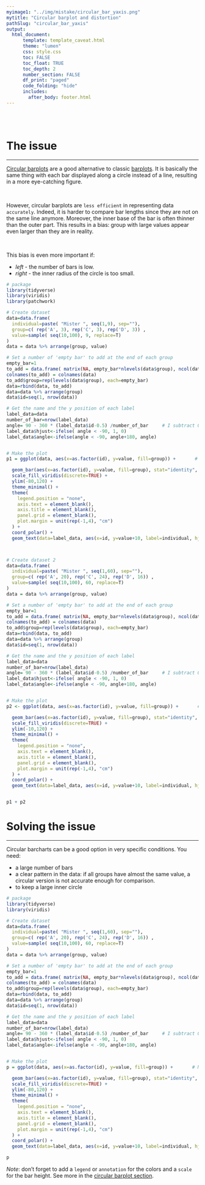 ```yaml
---
myimage1: "../img/mistake/circular_bar_yaxis.png"
mytitle: "Circular barplot and distortion"
pathSlug: "circular_bar_yaxis"
output:
  html_document:
      template: template_caveat.html
      theme: "lumen"
      css: style.css
      toc: FALSE
      toc_float: TRUE
      toc_depth: 2
      number_section: FALSE
      df_print: "paged"
      code_folding: "hide"
      includes:
        after_body: footer.html
---
```


<br><br>
<div class="mycontent">



# The issue
***
[Circular barplots](https://www.data-to-viz.com/graph/circularbarplot.html) are a good alternative to classic [barplots](https://www.data-to-viz.com/graph/circularbarplot.html). It is basically the same thing with each bar displayed along a circle instead of a line, resulting in a more eye-catching figure.

<br>

However, circular barplots are `less efficient` in representing data `accurately`. Indeed, it is harder to compare bar lengths since they are not on the same line anymore. Moreover, the inner base of the bar is often thinner than the outer part. This results in a bias: group with large values appear even larger than they are in reality.

<br>

This bias is even more important if:

- *left* - the number of bars is low.
- *right* - the inner radius of the circle is too small.

```r
# package
library(tidyverse)
library(viridis)
library(patchwork)

# Create dataset
data=data.frame(
  individual=paste( "Mister ", seq(1,9), sep=""),
  group=c( rep('A', 3), rep('C', 3), rep('D', 3)) ,
  value=sample( seq(10,100), 9, replace=T)
)
data = data %>% arrange(group, value)

# Set a number of 'empty bar' to add at the end of each group
empty_bar=1
to_add = data.frame( matrix(NA, empty_bar*nlevels(data$group), ncol(data)) )
colnames(to_add) = colnames(data)
to_add$group=rep(levels(data$group), each=empty_bar)
data=rbind(data, to_add)
data=data %>% arrange(group)
data$id=seq(1, nrow(data))

# Get the name and the y position of each label
label_data=data
number_of_bar=nrow(label_data)
angle= 90 - 360 * (label_data$id-0.5) /number_of_bar     # I subtract 0.5 because the letter must have the angle of the center of the bars. Not extreme right(1) or extreme left (0)
label_data$hjust<-ifelse( angle < -90, 1, 0)
label_data$angle<-ifelse(angle < -90, angle+180, angle)


# Make the plot
p1 = ggplot(data, aes(x=as.factor(id), y=value, fill=group)) +       # Note that id is a factor. If x is numeric, there is some space between the first bar

  geom_bar(aes(x=as.factor(id), y=value, fill=group), stat="identity", alpha=0.5) +
  scale_fill_viridis(discrete=TRUE) +
  ylim(-80,120) +
  theme_minimal() +
  theme(
    legend.position = "none",
    axis.text = element_blank(),
    axis.title = element_blank(),
    panel.grid = element_blank(),
    plot.margin = unit(rep(-1,4), "cm")
  ) +
  coord_polar() +
  geom_text(data=label_data, aes(x=id, y=value+10, label=individual, hjust=hjust), color="black", fontface="bold",alpha=0.6, size=2.5, angle= label_data$angle, inherit.aes = FALSE )



# Create dataset 2
data=data.frame(
  individual=paste( "Mister ", seq(1,60), sep=""),
  group=c( rep('A', 20), rep('C', 24), rep('D', 16)) ,
  value=sample( seq(10,100), 60, replace=T)
)
data = data %>% arrange(group, value)

# Set a number of 'empty bar' to add at the end of each group
empty_bar=1
to_add = data.frame( matrix(NA, empty_bar*nlevels(data$group), ncol(data)) )
colnames(to_add) = colnames(data)
to_add$group=rep(levels(data$group), each=empty_bar)
data=rbind(data, to_add)
data=data %>% arrange(group)
data$id=seq(1, nrow(data))

# Get the name and the y position of each label
label_data=data
number_of_bar=nrow(label_data)
angle= 90 - 360 * (label_data$id-0.5) /number_of_bar     # I subtract 0.5 because the letter must have the angle of the center of the bars. Not extreme right(1) or extreme left (0)
label_data$hjust<-ifelse( angle < -90, 1, 0)
label_data$angle<-ifelse(angle < -90, angle+180, angle)


# Make the plot
p2 <- ggplot(data, aes(x=as.factor(id), y=value, fill=group)) +       # Note that id is a factor. If x is numeric, there is some space between the first bar

  geom_bar(aes(x=as.factor(id), y=value, fill=group), stat="identity", alpha=0.5) +
  scale_fill_viridis(discrete=TRUE) +
  ylim(-10,120) +
  theme_minimal() +
  theme(
    legend.position = "none",
    axis.text = element_blank(),
    axis.title = element_blank(),
    panel.grid = element_blank(),
    plot.margin = unit(rep(-1,4), "cm")
  ) +
  coord_polar() +
  geom_text(data=label_data, aes(x=id, y=value+10, label=individual, hjust=hjust), color="black", fontface="bold",alpha=0.6, size=2.5, angle= label_data$angle, inherit.aes = FALSE )


p1 + p2
```






# Solving the issue
***
Circular barcharts can be a good option in very specific conditions. You need:

- a large number of bars
- a clear pattern in the data: if all groups have almost the same value, a circular version is not accurate enough for comparison.
- to keep a large inner circle

```r
# package
library(tidyverse)
library(viridis)

# Create dataset
data=data.frame(
  individual=paste( "Mister ", seq(1,60), sep=""),
  group=c( rep('A', 20), rep('C', 24), rep('D', 16)) ,
  value=sample( seq(10,100), 60, replace=T)
)
data = data %>% arrange(group, value)

# Set a number of 'empty bar' to add at the end of each group
empty_bar=1
to_add = data.frame( matrix(NA, empty_bar*nlevels(data$group), ncol(data)) )
colnames(to_add) = colnames(data)
to_add$group=rep(levels(data$group), each=empty_bar)
data=rbind(data, to_add)
data=data %>% arrange(group)
data$id=seq(1, nrow(data))

# Get the name and the y position of each label
label_data=data
number_of_bar=nrow(label_data)
angle= 90 - 360 * (label_data$id-0.5) /number_of_bar     # I subtract 0.5 because the letter must have the angle of the center of the bars. Not extreme right(1) or extreme left (0)
label_data$hjust<-ifelse( angle < -90, 1, 0)
label_data$angle<-ifelse(angle < -90, angle+180, angle)


# Make the plot
p = ggplot(data, aes(x=as.factor(id), y=value, fill=group)) +       # Note that id is a factor. If x is numeric, there is some space between the first bar

  geom_bar(aes(x=as.factor(id), y=value, fill=group), stat="identity", alpha=0.5) +
  scale_fill_viridis(discrete=TRUE) +
  ylim(-80,120) +
  theme_minimal() +
  theme(
    legend.position = "none",
    axis.text = element_blank(),
    axis.title = element_blank(),
    panel.grid = element_blank(),
    plot.margin = unit(rep(-1,4), "cm")
  ) +
  coord_polar() +
  geom_text(data=label_data, aes(x=id, y=value+10, label=individual, hjust=hjust), color="black", fontface="bold",alpha=0.6, size=2.5, angle= label_data$angle, inherit.aes = FALSE )

p
```


*Note*: don't forget to add a `legend` or `annotation` for the colors and a `scale` for the bar height. See more in the [circular barplot section](https://www.data-to-viz.com/graph/circularbarplot.html).




<br>




</div>
